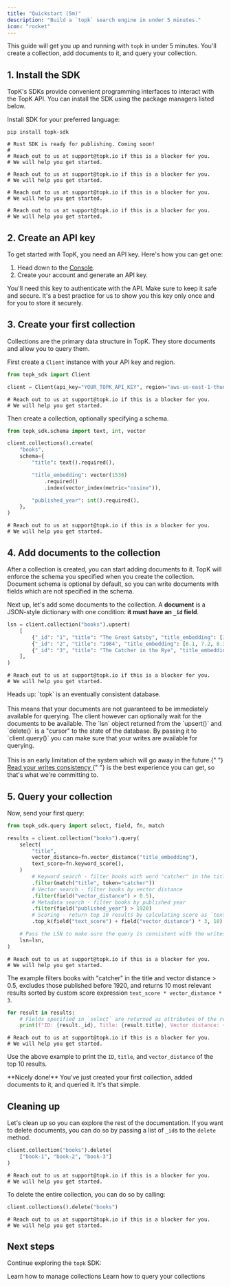 ```yaml
---
title: "Quickstart (5m)"
description: "Build a `topk` search engine in under 5 minutes."
icon: "rocket"
---
```



This guide will get you up and running with `topk` in under 5 minutes. You'll create a collection, add documents to it, and query your collection.

## 1. Install the SDK

TopK's SDKs provide convenient programming interfaces to interact with the TopK API. You can install the SDK using the package managers listed below.

Install SDK for your preferred language:

<CodeGroup>

```shell Python
pip install topk-sdk
```

```shell Rust
# Rust SDK is ready for publishing. Coming soon!
#
# Reach out to us at support@topk.io if this is a blocker for you.
# We will help you get started.
```

```shell JavaScript
# Reach out to us at support@topk.io if this is a blocker for you.
# We will help you get started.
```

```shell REST
# Reach out to us at support@topk.io if this is a blocker for you.
# We will help you get started.
```

```shell gRPC
# Reach out to us at support@topk.io if this is a blocker for you.
# We will help you get started.
```

</CodeGroup>

## 2. Create an API key

To get started with TopK, you need an API key. Here's how you can get one:

1. Head down to the <a href="https://console.topk.io" target="_blank">Console</a>.
2. Create your account and generate an API key.

You'll need this key to authenticate with the API. Make sure to keep it safe and secure. It's a best practice for us to show you this key only once and for you to store it securely.

## 3. Create your first collection

Collections are the primary data structure in TopK. They store documents and allow you to query them.

First create a `Client` instance with your API key and <Tooltip tip="TopK region is where your data is stored. It maps to a specific cloud region.">region</Tooltip>.

<CodeGroup>

```python Python
from topk_sdk import Client

client = Client(api_key="YOUR_TOPK_API_KEY", region="aws-us-east-1-thunderbird")
```

```shell JavaScript
# Reach out to us at support@topk.io if this is a blocker for you.
# We will help you get started.
```

</CodeGroup>

Then create a collection, optionally specifying a schema.

<CodeGroup>

```python Python
from topk_sdk.schema import text, int, vector

client.collections().create(
    "books",
    schema={
        "title": text().required(),

        "title_embedding": vector(1536)
            .required()
            .index(vector_index(metric="cosine")),

        "published_year": int().required(),
    },
)
```

```shell JavaScript
# Reach out to us at support@topk.io if this is a blocker for you.
# We will help you get started.
```

</CodeGroup>

## 4. Add documents to the collection

After a collection is created, you can start adding documents to it. TopK will enforce the schema you specified when you create the collection. Document schema is optional by default, so you can write documents with fields which are not specified in the schema.

Next up, let's add some documents to the collection. A **document** is a JSON-style dictionary with one condition: **it must have an `_id` field**.

<CodeGroup>

```python Python
lsn = client.collection("books").upsert(
    [
        {"_id": "1", "title": "The Great Gatsby", "title_embedding": [3.1, 6.2, 9.3, ...], "published_year": 1925},
        {"_id": "2", "title": "1984", "title_embedding": [6.1, 7.2, 8.3, ...], "published_year": 1949},
        {"_id": "3", "title": "The Catcher in the Rye", "title_embedding": [1.1, 2.2, 3.3, ...], "published_year": 1951},
    ],
)
```

```shell JavaScript
# Reach out to us at support@topk.io if this is a blocker for you.
# We will help you get started.
```

</CodeGroup>

<Warning>
  Heads up: `topk` is an eventually consistent database.
  <br />
  <br />
  This means that your documents are not guaranteed to be immediately available
  for querying. The client however can optionally wait for the documents to be
  available. The `lsn` object returned from the `upsert()` and `delete()` is a
  "cursor" to the state of the database. By passing it to `client.query()` you
  can make sure that your writes are available for querying.
  <br />
  <br />
  This is an early limitation of the system which will go away in the future.{" "}
  <a href="https://www.geeksforgeeks.org/read-your-writes-consistency-in-system-design/">
    Read your writes consistency
  </a>{" "}
  is the best experience you can get, so that's what we're committing to.
</Warning>

## 5. Query your collection

Now, send your first query:

<CodeGroup>

```python Python
from topk_sdk.query import select, field, fn, match

results = client.collection("books").query(
    select(
        "title",
        vector_distance=fn.vector_distance("title_embedding"),
        text_score=fn.keyword_score(),
    )
        # Keyword search - filter books with word "catcher" in the title
        .filter(match("title", token="catcher"))
        # Vector search - filter books by vector distance
        .filter(field("vector_distance") > 0.5),
        # Metadata search - filter books by published year
        .filter(field("published_year") > 1920)
        # Scoring - return top 10 results by calculating score as `text_score + vector_distance * 3`
        .top_k(field("text_score") + field("vector_distance") * 3, 10)

    # Pass the LSN to make sure the query is consistent with the writes.
    lsn=lsn,
)
```

```shell JavaScript
# Reach out to us at support@topk.io if this is a blocker for you.
# We will help you get started.
```

</CodeGroup>

The example filters books with "catcher" in the title and vector distance > 0.5, excludes those published before 1920, and returns 10 most relevant results sorted by custom score expression `text_score * vector_distance * 3`.

<CodeGroup>

```python Python
for result in results:
    # Fields specified in `select` are returned as attributes of the result object. `_id` is always returned.
    print(f"ID: {result._id}, Title: {result.title}, Vector distance: {result.vector_distance}")
```

```shell JavaScript
# Reach out to us at support@topk.io if this is a blocker for you.
# We will help you get started.
```

</CodeGroup>

Use the above example to print the `ID`, `title`, and `vector_distance` of the top 10 results.

<Check>
  **Nicely done!** You've just created your first collection, added documents to
  it, and queried it. It's that simple.
</Check>

## Cleaning up

Let's clean up so you can explore the rest of the documentation. If you want to delete documents, you can do so by passing a list of `_id`s to the `delete` method.

<CodeGroup>

```python Python
client.collection("books").delete(
    ["book-1", "book-2", "book-3"]
)
```

```shell JavaScript
# Reach out to us at support@topk.io if this is a blocker for you.
# We will help you get started.
```

</CodeGroup>

To delete the entire collection, you can do so by calling:

<CodeGroup>

```python Python
client.collections().delete("books")
```

```shell JavaScript
# Reach out to us at support@topk.io if this is a blocker for you.
# We will help you get started.
```

</CodeGroup>

<Support />

## Next steps

Continue exploring the `topk` SDK:

<CardGroup>

<Card title="Managing collections" icon="paintbrush" href="/collections/create">
  Learn how to manage collections
</Card>

<Card title="Querying" icon="square-code" href="/documents/query">
  Learn how to query your collections
</Card>

</CardGroup>
